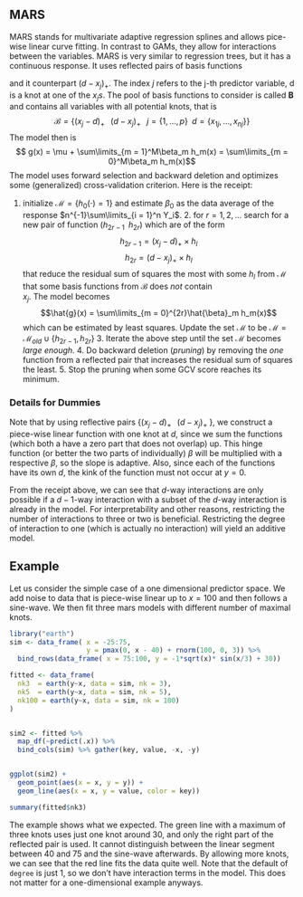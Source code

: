 ## MARS 
MARS stands for multivariate adaptive regression splines and allows
pice-wise linear curve fitting. In contrast to GAMs, they allow for interactions
between the variables. MARS is very similar to regression trees, but it has a
continuous response. It uses reflected pairs of basis functions

\begin{equation} 
  (x_j -d)_{+} = \begin{cases} x_j - d \;\;\ \text{if} \;\;\ x_j - d > 0 \\ 
  0 \;\;\ \text{else}. 
  \end{cases} 
\end{equation} and it counterpart
$(d - x_j)_{+}$. The index $j$ refers to the j-th predictor variable, d is a
knot at one of the $x_js$. The pool of basis functions to consider is called
$\mathbf{B}$ and contains all variables with all potential knots, that is $$
\mathcal{B} = \{(x_j - d)_+ \;\;\; (d - x_j)_+ \;\;\;j = \{1, ..., p\} \;\; d =
\{x_{1j}, ..., x_{nj}\}\}$$ The model then is $$ g(x)  = \mu + \sum\limits_{m =
1}^M\beta_m h_m(x) = \sum\limits_{m = 0}^M\beta_m h_m(x)$$ The model uses
forward selection and backward deletion and optimizes some (generalized)
cross-validation criterion. Here is the receipt:

1. initialize $\mathcal{M} = \{h_0(\cdot) = 1\}$ and estimate $\beta_0$ as the 
data average of the response $n^{-1}\sum\limits_{i = 1}^n Y_i$. 2. for $r = 1,
2, ...$ search for a new pair of function $(h_{2 r-1} \;\; h_{2 r})$ which are of
the form $$h_{2 r-1} = (x_j -d)_+ \times h_l$$ $$h_{2 r} = (d - x_j)_+ \times
h_l$$ that reduce the residual sum of squares the most with some $h_l$ from 
$\mathcal{M}$ that some basis functions from $\mathcal{B}$ does *not* contain  
$x_j$. The model becomes $$\hat{g}(x) = \sum\limits_{m = 0}^{2r}\hat{\beta}_m
h_m(x)$$ which can be estimated by least squares. Update the set $\mathcal{M}$
to be $\mathcal{M} = \mathcal{M}_{old} \cup \{h_{2r-1}, h_{2r}\}$ 3. Iterate the
above step until the set $\mathcal{M}$ becomes *large enough*. 4. Do backward
deletion (*pruning*) by removing the *one* function from a reflected pair that
increases the residual sum of squares the least. 5. Stop the pruning when some
GCV score reaches its minimum.

### Details for Dummies 
Note that by using reflective pairs $\big\{(x_j - d)_+
\;\;\; (d - x_j)_{+}\; \}$, we construct a piece-wise linear function with one
knot at $d$, since we sum the functions (which both a have a zero part that does
not overlap) up. This hinge function (or better the two parts of individually)
$\beta$ will be multiplied with a respective $\beta$, so the slope is adaptive.
Also, since each of the functions have its own $d$, the kink of the function
must not occur at $y = 0$.

From the receipt above, we can see that $d$-way interactions are only possible 
if a $d-1$-way interaction with a subset of the $d$-way interaction is already 
in the model. For interpretability and other reasons, restricting the number of 
interactions to three or two is beneficial. Restricting the degree of 
interaction to one (which is actually no interaction) will yield an additive 
model.

## Example 
Let us consider the simple case of a one dimensional predictor space.
We add noise to data that is piece-wise linear up to $x= 100$ and then follows a
sine-wave. We then fit three mars models with different number of maximal knots.

```r
library("earth") 
sim <- data_frame( x = -25:75, 
                   y = pmax(0, x - 40) + rnorm(100, 0, 3)) %>% 
  bind_rows(data_frame( x = 75:100, y = -1*sqrt(x)* sin(x/3) + 30))

fitted <- data_frame( 
  nk3  = earth(y~x, data = sim, nk = 3), 
  nk5  = earth(y~x, data = sim, nk = 5), 
  nk100 = earth(y~x, data = sim, nk = 100)
)


sim2 <- fitted %>% 
  map_df(~predict(.x)) %>% 
  bind_cols(sim) %>% gather(key, value, -x, -y)


ggplot(sim2) + 
  geom_point(aes(x = x, y = y)) + 
  geom_line(aes(x = x, y = value, color = key)) 

summary(fitted$nk3) 
``` 
The example shows what we expected. The
green line with a maximum of three knots uses just one knot around 30, and only
the right part of the reflected pair is used. It cannot distinguish between the
linear segment between 40 and 75 and the sine-wave afterwards. By allowing more
knots, we can see that the red line fits the data quite well. Note that the
default of `degree` is just $1$, so we don't have interaction terms in the
model. This does not matter for a one-dimensional example anyways.
